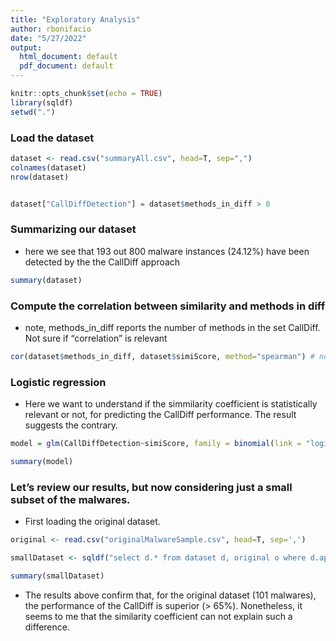```yaml
---
title: "Exploratory Analysis"
author: rbonifacio
date: "5/27/2022"
output:
  html_document: default
  pdf_document: default
---
```


```r
knitr::opts_chunk$set(echo = TRUE)
library(sqldf)
setwd(".")
```

### Load the dataset


```r

dataset <- read.csv("summaryAll.csv", head=T, sep=",")
colnames(dataset)
nrow(dataset)


dataset["CallDiffDetection"] = dataset$methods_in_diff > 0 
```

### Summarizing our dataset 

   * here we see that 193 out 800 malware instances (24.12%) have been detected by the the CallDiff approach
   
```r
summary(dataset)
```

### Compute the correlation between similarity and methods in diff

   * note, methods_in_diff reports the number of methods in the set CallDiff. Not sure if "correlation" is relevant 
   
```r
cor(dataset$methods_in_diff, dataset$simiScore, method="spearman") # non-parametric
```

### Logistic regression 

   * Here we want to understand if the simmilarity coefficient is statistically relevant or not, for predicting the CallDiff performance. The result suggests the contrary. 
   
```r
model = glm(CallDiffDetection~simiScore, family = binomial(link = "logit"), data = dataset) 

summary(model)
```

### Let's review our results, but now considering just a small subset of the malwares. 

   * First loading the original dataset. 

```r
original <- read.csv("originalMalwareSample.csv", head=T, sep=',')

smallDataset <- sqldf("select d.* from dataset d, original o where d.app = o.app")

summary(smallDataset)
```
   
   
   * The results above confirm that, for the original dataset (101 malwares), the 
   performance of the CallDiff is superior (> 65%). Nonetheless, it seems to me that the 
   similarity coefficient can not explain such a difference. 